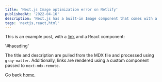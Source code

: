 ```yaml
---
title: 'Next.js Image optimization error on Netlify'
publishedAt: '2022-04-16'
description: 'Next.js has a built-in Image component that comes with a lot of performance optimization features when you are using it.'
tags: 'nextjs,react,html'
---
```


This is an example post, with a [link](https://nextjs.org) and a React component:

'#haeading'

The title and description are pulled from the MDX file and processed using `gray-matter`. Additionally, links are rendered using a custom component passed to `next-mdx-remote`.

Go back [home](/).

